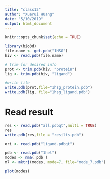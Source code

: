 ```yaml
---
title: "class13"
author: "Xuerui HUang"
date: "5/10/2019"
output: html_document
---
```


```r
knitr::opts_chunk$set(echo = TRUE)
```

```r
library(bio3d)
file.name <- get.pdb("1HSG")
hiv <- read.pdb(file.name)

# trim for desired info
prot <- trim.pdb(hiv, "protein")
lig <- trim.pdb(hiv, "ligand")

#write file
write.pdb(prot,file="1hsg_protein.pdb")
write.pdb(lig, file="1hsg_ligand.pdb")
```

# Read result
```r
res <- read.pdb("all.pdbqt",multi = TRUE)
res
write.pdb(res,file = "resilts.pdb")

ori <- read.pdb("ligand.pdbqt")

```


```r
pdb <- read.pdb("1hel")
modes <- nma( pdb )
m7 <- mktrj(modes, mode=7, file="mode_7.pdb")

plot(modes)
```


